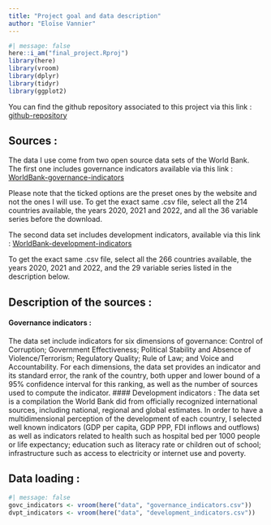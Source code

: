 ```yaml
---
title: "Project goal and data description"
author: "Eloïse Vannier"
---
```


```r
#| message: false
here::i_am("final_project.Rproj")
library(here)
library(vroom)
library(dplyr)
library(tidyr)
library(ggplot2)
```

You can find the github repository associated to this project via this link : [github-repository](https://github.com/E10is3/final-project.git)

## Sources :

The data I use come from two open source data sets of the World Bank. The first one includes governance indicators available via this link : [WorldBank-governance-indicators](https://databank.worldbank.org/source/worldwide-governance-indicators#)

Please note that the ticked options are the preset ones by the website and not the ones I will use. To get the exact same .csv file, select all the 214 countries available, the years 2020, 2021 and 2022, and all the 36 variable series before the download.

The second data set includes development indicators, available via this link : [WorldBank-development-indicators](https://databank.worldbank.org/source/world-development-indicators#)

To get the exact same .csv file, select all the 266 countries available, the years 2020, 2021 and 2022, and the 29 variable series listed in the description below.

## Description of the sources :

#### Governance indicators :

The data set include indicators for six dimensions of governance: Control of Corruption; Government Effectiveness; Political Stability and Absence of Violence/Terrorism; Regulatory Quality; Rule of Law; and Voice and Accountability. For each dimensions, the data set provides an indicator and its standard error, the rank of the country, both upper and lower bound of a 95% confidence interval for this ranking, as well as the number of sources used to compute the indicator. \#### Development indicators : The data set is a compilation the World Bank did from officially recognized international sources, including national, regional and global estimates. In order to have a multidimensional perception of the development of each country, I selected well known indicators (GDP per capita, GDP PPP, FDI inflows and outflows) as well as indicators related to health such as hospital bed per 1000 people or life expectancy; education such as literacy rate or children out of school; infrastructure such as access to electricity or internet use and poverty.

## Data loading :

```r
#| message: false
govc_indicators <- vroom(here("data", "governance_indicators.csv"))
dvpt_indicators <- vroom(here("data", "development_indicators.csv"))
```
